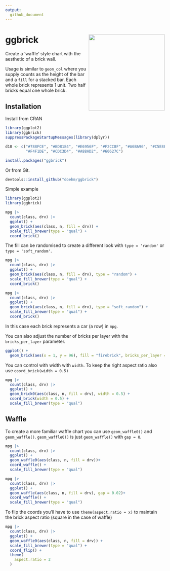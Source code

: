 ```yaml
---
output: 
  github_document
---
```


# ggbrick <img src='dev/images/ggbrick1.png' align="right" height="240" />

Create a 'waffle' style chart with the aesthetic of a brick wall.

Usage is similar to `geom_col` where you supply counts as the height of the bar and a `fill` for a stacked bar. Each whole brick represents 1 unit. Two half bricks equal one whole brick. 

## Installation

Install from CRAN

```r
library(ggplot2)
library(ggbrick)
suppressPackageStartupMessages(library(dplyr))

d10 <- c("#788FCE", "#BD8184", "#E6956F", "#F2CC8F", "#A6BA96", "#C5E8E3", 
         "#F4F1DE", "#CDC3D4", "#A88AD2", "#60627C")
```

```r
install.packages("ggbrick")
```

Or from Git.

```r
devtools::install_github("doehm/ggbrick")
```

Simple example

```r

library(ggplot2)
library(ggbrick)

mpg |>
  count(class, drv) |>
  ggplot() +
  geom_brick(aes(class, n, fill = drv)) +
  scale_fill_brewer(type = "qual") +
  coord_brick()

```

<!-- <img src='dev/images/pic0.png'> -->

The fill can be randomised to create a different look with `type = 'random'` or `type = 'soft_random'`.

```r
mpg |>
  count(class, drv) |>
  ggplot() +
  geom_brick(aes(class, n, fill = drv), type = "random") +
  scale_fill_brewer(type = "qual") +
  coord_brick()

mpg |>
  count(class, drv) |>
  ggplot() +
  geom_brick(aes(class, n, fill = drv), type = "soft_random") +
  scale_fill_brewer(type = "qual") +
  coord_brick()
```


<!-- <img src='dev/images/pic2.png'> -->

In this case each brick represents a car (a row) in `mpg`. 

You can also adjust the number of bricks per layer with the `bricks_per_layer` parameter.

```r
ggplot() +
  geom_brick(aes(x = 1, y = 96), fill = "firebrick", bricks_per_layer = 8)
```

<!-- <img src='dev/images/pic3.png'> -->

You can control with width with `width`. To keep the right aspect ratio also use `coord_brick(width = 0.5)`

```r
mpg |>
  count(class, drv) |>
  ggplot() +
  geom_brick0(aes(class, n, fill = drv), width = 0.5) +
  coord_brick(width = 0.5) +
  scale_fill_brewer(type = "qual")
```


## Waffle

To create a more familiar waffle chart you can use `geom_waffle0()` and `geom_waffle()`. `geom_waffle0()` is just `geom_waffle()` with `gap = 0`.

```r
mpg |>
  count(class, drv) |>
  ggplot() +
  geom_waffle0(aes(class, n, fill = drv))+
  coord_waffle() +
  scale_fill_brewer(type = "qual")

mpg |>
  count(class, drv) |>
  ggplot() +
  geom_waffle(aes(class, n, fill = drv), gap = 0.02)+
  coord_waffle() +
  scale_fill_brewer(type = "qual")
```

To flip the coords you'll have to use `theme(aspect.ratio = x)` to maintain the brick aspect ratio (square in the case of waffle)

```r
mpg |>
  count(class, drv) |>
  ggplot() +
  geom_waffle0(aes(class, n, fill = drv)) +
  scale_fill_brewer(type = "qual") +
  coord_flip() +
  theme(
    aspect.ratio = 2
  )
```

